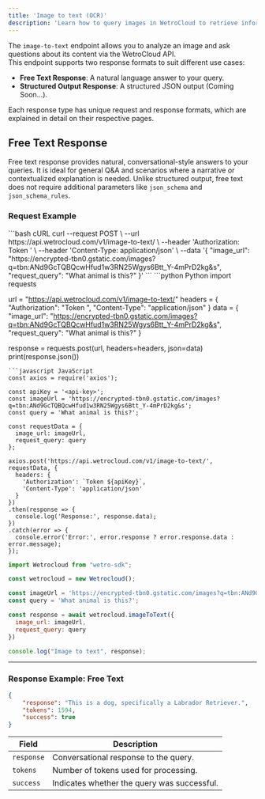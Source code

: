 ```yaml
---
title: 'Image to text (OCR)'
description: 'Learn how to query images in WetroCloud to retrieve information, descriptions, or answers based on the image using the WetroCloud APIs image-to-text endpoint.'
---
```

The `image-to-text` endpoint allows you to analyze an image and ask questions about its content via the WetroCloud API.  
This endpoint supports two response formats to suit different use cases:  

- **Free Text Response**: A natural language answer to your query.  
- **Structured Output Response**: A structured JSON output (Coming Soon...).

Each response type has unique request and response formats, which are explained in detail on their respective pages.  


## Free Text Response

Free text response provides natural, conversational-style answers to your queries. It is ideal for general Q&A and scenarios where a narrative or contextualized explanation is needed. Unlike structured output, free text does not require additional parameters like `json_schema` and `json_schema_rules`.

### Request Example
<CodeGroup>
```bash cURL
curl --request POST \
  --url https://api.wetrocloud.com/v1/image-to-text/ \
  --header 'Authorization: Token <api-key>' \
  --header 'Content-Type: application/json' \
  --data '{
    "image_url": "https://encrypted-tbn0.gstatic.com/images?q=tbn:ANd9GcTQBQcwHfud1w3RN25Wgys6Btt_Y-4mPrD2kg&s",
    "request_query": "What animal is this?"
  }'
```
```python Python
import requests

url = "https://api.wetrocloud.com/v1/image-to-text/"
headers = {
    "Authorization": "Token <api-key>",
    "Content-Type": "application/json"
}
data = {
    "image_url": "https://encrypted-tbn0.gstatic.com/images?q=tbn:ANd9GcTQBQcwHfud1w3RN25Wgys6Btt_Y-4mPrD2kg&s",
    "request_query": "What animal is this?"
}

response = requests.post(url, headers=headers, json=data)
print(response.json())
```
```javascript JavaScript
const axios = require('axios');

const apiKey = '<api-key>';
const imageUrl = 'https://encrypted-tbn0.gstatic.com/images?q=tbn:ANd9GcTQBQcwHfud1w3RN25Wgys6Btt_Y-4mPrD2kg&s';
const query = 'What animal is this?';

const requestData = {
  image_url: imageUrl,
  request_query: query
};

axios.post('https://api.wetrocloud.com/v1/image-to-text/', requestData, {
  headers: {
    'Authorization': `Token ${apiKey}`,
    'Content-Type': 'application/json'
  }
})
.then(response => {
  console.log('Response:', response.data);
})
.catch(error => {
  console.error('Error:', error.response ? error.response.data : error.message);
});

```

```javascript NodeJS
import Wetrocloud from "wetro-sdk";

const wetrocloud = new Wetrocloud();

const imageUrl = 'https://encrypted-tbn0.gstatic.com/images?q=tbn:ANd9GcTQBQcwHfud1w3RN25Wgys6Btt_Y-4mPrD2kg&s';
const query = 'What animal is this?';

const response = await wetrocloud.imageToText({
  image_url: imageUrl,
  request_query: query
})

console.log("Image to text", response);
````
</CodeGroup>

---

### Response Example: Free Text

```json
{
    "response": "This is a dog, specifically a Labrador Retriever.",
    "tokens": 1594,
    "success": true
}
```

| Field     | Description                                           |
|-----------|-------------------------------------------------------|
| `response` | Conversational response to the query.                |
| `tokens`   | Number of tokens used for processing.                |
| `success`  | Indicates whether the query was successful.          |